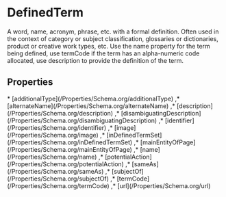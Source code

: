 
# DefinedTerm

A word, name, acronym, phrase, etc. with a formal definition. Often used in the context of category or subject classification, glossaries or dictionaries, product or creative work types, etc. Use the name property for the term being defined, use termCode if the term has an alpha-numeric code allocated, use description to provide the definition of the term.

## Properties

<Grid>
* [additionalType](/Properties/Schema.org/additionalType)
,* [alternateName](/Properties/Schema.org/alternateName)
,* [description](/Properties/Schema.org/description)
,* [disambiguatingDescription](/Properties/Schema.org/disambiguatingDescription)
,* [identifier](/Properties/Schema.org/identifier)
,* [image](/Properties/Schema.org/image)
,* [inDefinedTermSet](/Properties/Schema.org/inDefinedTermSet)
,* [mainEntityOfPage](/Properties/Schema.org/mainEntityOfPage)
,* [name](/Properties/Schema.org/name)
,* [potentialAction](/Properties/Schema.org/potentialAction)
,* [sameAs](/Properties/Schema.org/sameAs)
,* [subjectOf](/Properties/Schema.org/subjectOf)
,* [termCode](/Properties/Schema.org/termCode)
,* [url](/Properties/Schema.org/url)

</Grid>

